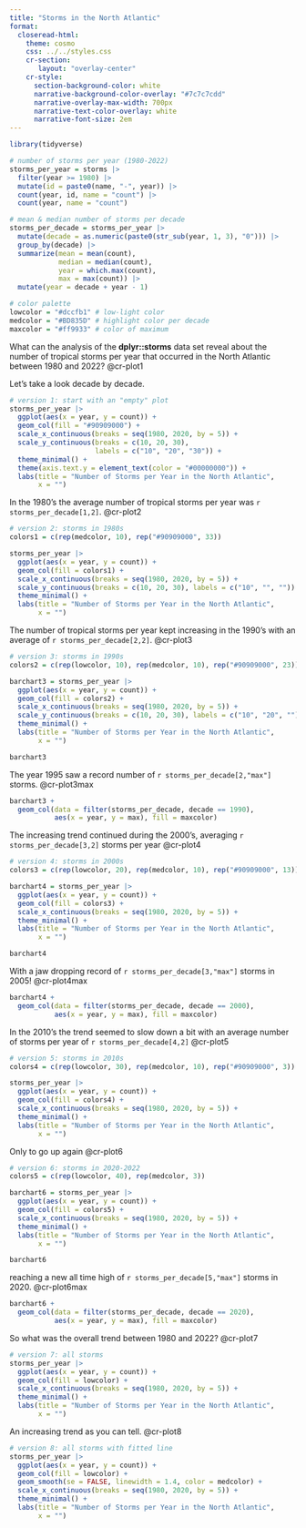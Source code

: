 ```yaml
---
title: "Storms in the North Atlantic"
format: 
  closeread-html:
    theme: cosmo
    css: ../../styles.css
    cr-section:
       layout: "overlay-center"
    cr-style:
      section-background-color: white
      narrative-background-color-overlay: "#7c7c7cdd"
      narrative-overlay-max-width: 700px
      narrative-text-color-overlay: white
      narrative-font-size: 2em
---
```


```r
library(tidyverse)

# number of storms per year (1980-2022)
storms_per_year = storms |>
  filter(year >= 1980) |> 
  mutate(id = paste0(name, "-", year)) |> 
  count(year, id, name = "count") |> 
  count(year, name = "count")

# mean & median number of storms per decade
storms_per_decade = storms_per_year |>
  mutate(decade = as.numeric(paste0(str_sub(year, 1, 3), "0"))) |> 
  group_by(decade) |> 
  summarize(mean = mean(count),
            median = median(count),
            year = which.max(count),
            max = max(count)) |> 
  mutate(year = decade + year - 1)

# color palette
lowcolor = "#dccfb1" # low-light color
medcolor = "#BD835D" # highlight color per decade
maxcolor = "#ff9933" # color of maximum
```


::::{.cr-section}

What can the analysis of the __dplyr::storms__ data set reveal
about the number of tropical storms per year that occurred in the North Atlantic between 1980 and 2022? @cr-plot1

Let's take a look decade by decade.

:::{#cr-plot1}

```r
# version 1: start with an "empty" plot
storms_per_year |> 
  ggplot(aes(x = year, y = count)) +
  geom_col(fill = "#90909000") +
  scale_x_continuous(breaks = seq(1980, 2020, by = 5)) +
  scale_y_continuous(breaks = c(10, 20, 30), 
                     labels = c("10", "20", "30")) +
  theme_minimal() +
  theme(axis.text.y = element_text(color = "#00000000")) +
  labs(title = "Number of Storms per Year in the North Atlantic",
       x = "")
```

:::


In the 1980's the average number of tropical storms per year was 
`r storms_per_decade[1,2]`. @cr-plot2

:::{#cr-plot2}
```r
# version 2: storms in 1980s
colors1 = c(rep(medcolor, 10), rep("#90909000", 33))

storms_per_year |> 
  ggplot(aes(x = year, y = count)) +
  geom_col(fill = colors1) +
  scale_x_continuous(breaks = seq(1980, 2020, by = 5)) +
  scale_y_continuous(breaks = c(10, 20, 30), labels = c("10", "", "")) +
  theme_minimal() +
  labs(title = "Number of Storms per Year in the North Atlantic",
       x = "")
```
:::


The number of tropical storms per year kept increasing in the 1990's with an average of `r storms_per_decade[2,2]`. @cr-plot3

:::{#cr-plot3}
```r
# version 3: storms in 1990s
colors2 = c(rep(lowcolor, 10), rep(medcolor, 10), rep("#90909000", 23))

barchart3 = storms_per_year |> 
  ggplot(aes(x = year, y = count)) +
  geom_col(fill = colors2) +
  scale_x_continuous(breaks = seq(1980, 2020, by = 5)) +
  scale_y_continuous(breaks = c(10, 20, 30), labels = c("10", "20", "")) +
  theme_minimal() +
  labs(title = "Number of Storms per Year in the North Atlantic",
       x = "")

barchart3
```
:::


The year 1995 saw a record number of `r storms_per_decade[2,"max"]` storms. @cr-plot3max

:::{#cr-plot3max}
```r
barchart3 +
  geom_col(data = filter(storms_per_decade, decade == 1990), 
           aes(x = year, y = max), fill = maxcolor)
```
:::



The increasing trend continued during the 2000's, averaging `r storms_per_decade[3,2]` storms per year @cr-plot4

:::{#cr-plot4}
```r
# version 4: storms in 2000s
colors3 = c(rep(lowcolor, 20), rep(medcolor, 10), rep("#90909000", 13))

barchart4 = storms_per_year |> 
  ggplot(aes(x = year, y = count)) +
  geom_col(fill = colors3) +
  scale_x_continuous(breaks = seq(1980, 2020, by = 5)) +
  theme_minimal() +
  labs(title = "Number of Storms per Year in the North Atlantic",
       x = "")

barchart4
```
:::


With a jaw dropping record of `r storms_per_decade[3,"max"]` storms in 2005! @cr-plot4max

:::{#cr-plot4max}
```r
barchart4 +
  geom_col(data = filter(storms_per_decade, decade == 2000), 
           aes(x = year, y = max), fill = maxcolor) 
```
:::


In the 2010's the trend seemed to slow down a bit with an average number of storms per year of `r storms_per_decade[4,2]`  @cr-plot5

:::{#cr-plot5}
```r
# version 5: storms in 2010s
colors4 = c(rep(lowcolor, 30), rep(medcolor, 10), rep("#90909000", 3))

storms_per_year |> 
  ggplot(aes(x = year, y = count)) +
  geom_col(fill = colors4) +
  scale_x_continuous(breaks = seq(1980, 2020, by = 5)) +
  theme_minimal() +
  labs(title = "Number of Storms per Year in the North Atlantic",
       x = "")
```
:::


Only to go up again @cr-plot6

:::{#cr-plot6}
```r
# version 6: storms in 2020-2022
colors5 = c(rep(lowcolor, 40), rep(medcolor, 3))

barchart6 = storms_per_year |> 
  ggplot(aes(x = year, y = count)) +
  geom_col(fill = colors5) +
  scale_x_continuous(breaks = seq(1980, 2020, by = 5)) +
  theme_minimal() +
  labs(title = "Number of Storms per Year in the North Atlantic",
       x = "")

barchart6
```
:::


reaching a new all time high of `r storms_per_decade[5,"max"]` storms in 2020. @cr-plot6max

:::{#cr-plot6max}
```r
barchart6 +
  geom_col(data = filter(storms_per_decade, decade == 2020), 
           aes(x = year, y = max), fill = maxcolor)
```
:::


So what was the overall trend between 1980 and 2022? @cr-plot7

:::{#cr-plot7}
```r
# version 7: all storms
storms_per_year |> 
  ggplot(aes(x = year, y = count)) +
  geom_col(fill = lowcolor) +
  scale_x_continuous(breaks = seq(1980, 2020, by = 5)) +
  theme_minimal() +
  labs(title = "Number of Storms per Year in the North Atlantic",
       x = "")
```
:::


An increasing trend as you can tell. @cr-plot8

:::{#cr-plot8}
```r
# version 8: all storms with fitted line
storms_per_year |> 
  ggplot(aes(x = year, y = count)) +
  geom_col(fill = lowcolor) +
  geom_smooth(se = FALSE, linewidth = 1.4, color = medcolor) +
  scale_x_continuous(breaks = seq(1980, 2020, by = 5)) +
  theme_minimal() +
  labs(title = "Number of Storms per Year in the North Atlantic",
       x = "")
```
:::


::::
